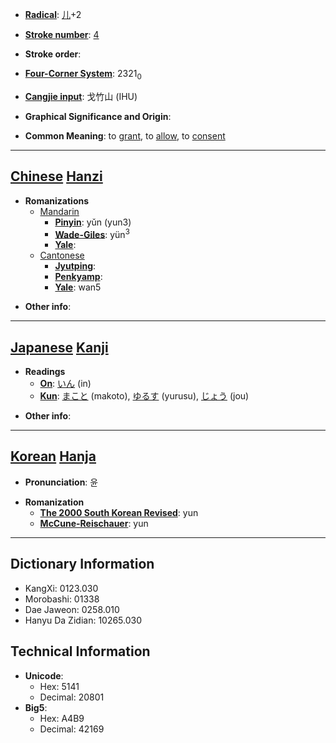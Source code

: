 * '''[[Wiktionary:Chinese radical index| Radical]]''': [[Wiktionary:Chinese radical index 儿|儿]]+2

* '''[[Wiktionary:Chinese total strokes index|Stroke number]]''': [[Wiktionary:Chinese total strokes index 4|4]]

* '''Stroke order''': 

* '''[[Wiktionary:Chinese four corner index|Four-Corner System]]''': 2321<sub>0</sub>

* '''[[Wiktionary:Chinese Cangjie index|Cangjie input]]''': 戈竹山 (IHU)

* '''Graphical Significance and Origin''': 

* '''Common Meaning''': to [[grant]], to [[allow]], to [[consent]]

----

== [[Chinese]] [[Hanzi]] ==

* '''Romanizations'''
** [[Mandarin]]
*** '''[[Pinyin]]''': yǔn (yun3)
*** '''[[Wade-Giles]]''': yün<sup>3</sup>
*** '''[[Yale]]''': 
**[[Cantonese]]
***'''[[Jyutping]]''':
***'''[[Penkyamp]]''': 
***'''[[Yale]]''': wan5

* '''Other info''': 

----

== [[Japanese]] [[Kanji]] ==

* '''Readings'''
** '''[[On]]''': [[いん]] (in)
** '''[[Kun]]''': [[まこと]] (makoto), [[ゆるす]] (yurusu), [[じょう]] (jou)

* '''Other info''':  

----

== [[Korean]] [[Hanja]] ==

* '''Pronunciation''': 윤

* '''Romanization'''
** '''[[The 2000 South Korean Revised Romanization|The 2000 South Korean Revised]]''': yun
** '''[[McCune-Reischauer]]''': yun

----

== Dictionary Information ==

* KangXi: 0123.030
* Morobashi: 01338
* Dae Jaweon: 0258.010
* Hanyu Da Zidian: 10265.030

== Technical Information ==

* '''Unicode''':
** Hex: 5141
** Decimal: 20801
* '''Big5''':
** Hex: A4B9
** Decimal: 42169